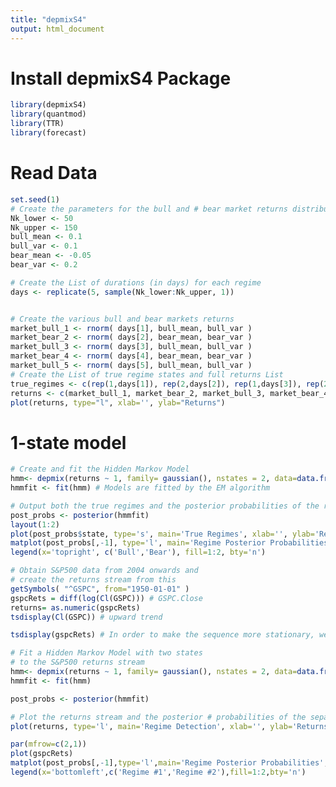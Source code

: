 ---
title: "depmixS4"
output: html_document
---
# Install depmixS4 Package
```{r setup, include=FALSE}
library(depmixS4)
library(quantmod)
library(TTR) 
library(forecast)
```
# Read Data
```{r}
set.seed(1)
# Create the parameters for the bull and # bear market returns distributions 
Nk_lower <- 50
Nk_upper <- 150
bull_mean <- 0.1
bull_var <- 0.1
bear_mean <- -0.05
bear_var <- 0.2

# Create the List of durations (in days) for each regime
days <- replicate(5, sample(Nk_lower:Nk_upper, 1))


# Create the various bull and bear markets returns 
market_bull_1 <- rnorm( days[1], bull_mean, bull_var ) 
market_bear_2 <- rnorm( days[2], bear_mean, bear_var )
market_bull_3 <- rnorm( days[3], bull_mean, bull_var ) 
market_bear_4 <- rnorm( days[4], bear_mean, bear_var ) 
market_bull_5 <- rnorm( days[5], bull_mean, bull_var )
# Create the List of true regime states and full returns List
true_regimes <- c(rep(1,days[1]), rep(2,days[2]), rep(1,days[3]), rep(2,days[4]), rep(1,days[5]))
returns <- c(market_bull_1, market_bear_2, market_bull_3, market_bear_4, market_bull_5)
plot(returns, type="l", xlab='', ylab="Returns")
```

# 1-state model
```{r}
# Create and fit the Hidden Markov Model
hmm<- depmix(returns ~ 1, family= gaussian(), nstates = 2, data=data.frame(returns=returns)) 
hmmfit <- fit(hmm) # Models are fitted by the EM algorithm

```
```{r}
# Output both the true regimes and the posterior probabilities of the regimes
post_probs <- posterior(hmmfit) 
layout(1:2)
plot(post_probs$state, type='s', main='True Regimes', xlab='', ylab='Regime') 
matplot(post_probs[,-1], type='l', main='Regime Posterior Probabilities', ylab='Probability') 
legend(x='topright', c('Bull','Bear'), fill=1:2, bty='n')

# Obtain S&P500 data from 2004 onwards and 
# create the returns stream from this 
getSymbols( "^GSPC", from="1950-01-01" )
gspcRets = diff(log(Cl(GSPC))) # GSPC.Close
returns= as.numeric(gspcRets)
tsdisplay(Cl(GSPC)) # upward trend
```


```{r}
tsdisplay(gspcRets) # In order to make the sequence more stationary, we did Log transformation and take 1 d ifference
```

```{r}
# Fit a Hidden Markov Model with two states
# to the S&P500 returns stream
hmm<- depmix(returns ~ 1, family= gaussian(), nstates = 2, data=data.frame(returns=returns)) 
hmmfit <- fit(hmm)

```

```{r}
post_probs <- posterior(hmmfit)

# Plot the returns stream and the posterior # probabilities of the separate regimes layout(l:1)
plot(returns, type='l', main='Regime Detection', xlab='', ylab='Returns')

```
```{r}
par(mfrow=c(2,1))
plot(gspcRets)
matplot(post_probs[,-1],type='l',main='Regime Posterior Probabilities', ylab='Probability')
legend(x='bottomleft',c('Regime #1','Regime #2'),fill=1:2,bty='n')
```

